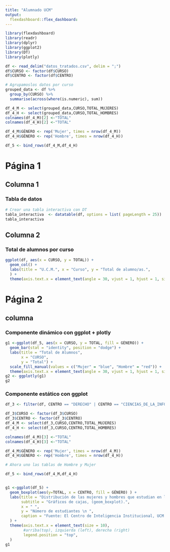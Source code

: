 ---
title: "Alumnado UCM"
output: 
  flexdashboard::flex_dashboard:
---
```{r setup, include=FALSE}
library(flexdashboard)
library(readr) 
library(dplyr)
library(ggplot2)
library(DT)
library(plotly)

df <- read_delim("datos_tratados.csv", delim = ";")
df$CURSO <- factor(df$CURSO)
df$CENTRO <- factor(df$CENTRO)

# Agrupamoslos datos por curso
grouped_data <- df %>%
  group_by(CURSO) %>%
  summarise(across(where(is.numeric), sum))

df_4_M <- select(grouped_data,CURSO,TOTAL_MUJERES)
df_4_H <- select(grouped_data,CURSO,TOTAL_HOMBRES)
colnames(df_4_M)[2] <-"TOTAL"
colnames(df_4_H)[2] <-"TOTAL"

df_4_M$GÉNERO <- rep('Mujer', times = nrow(df_4_M))
df_4_H$GÉNERO <- rep('Hombre', times = nrow(df_4_H))

df_5 <- bind_rows(df_4_M,df_4_H)

```

# Página 1
## Columna 1
### Tabla de datos
```{r}
# Crear una tabla interactiva con DT
tabla_interactiva  <- datatable(df, options = list( pageLength = 25))
tabla_interactiva
```

## Columna 2

### Total de alumnos por curso
```{r fig.width=10, fig.height=5}
ggplot(df, aes(x = CURSO, y = TOTAL)) +
  geom_col() +
  labs(title = "U.C.M.", x = "Curso", y = "Total de alumno/as.",
  ) +
  theme(axis.text.x = element_text(angle = 30, vjust = 1, hjust = 1, size = 8))
```

# Página 2

## columna

### Componente dinámico con ggplot + plotly
```{r}
g1 <-ggplot(df_5, aes(x = CURSO, y = TOTAL, fill = GÉNERO)) +
  geom_bar(stat = "identity", position = "dodge") +
  labs(title = "Total de Alumnos",
       x = "CURSO",
       y = "Total") +
  scale_fill_manual(values = c("Mujer" = "blue", "Hombre" = "red")) +
  theme(axis.text.x = element_text(angle = 30, vjust = 1, hjust = 1, size = 8))
g2 <- ggplotly(g1)
g2
```

### Componente estático con ggplot 
```{R}
df_3 <- filter(df, CENTRO == "DERECHO" | CENTRO == "CIENCIAS_DE_LA_INFORMACION")

df_3$CURSO <- factor(df_3$CURSO)
df_3$CENTRO <- factor(df_3$CENTRO)
df_4_M <- select(df_3,CURSO,CENTRO,TOTAL_MUJERES)
df_4_H <- select(df_3,CURSO,CENTRO,TOTAL_HOMBRES)

colnames(df_4_M)[3] <-"TOTAL"
colnames(df_4_H)[3] <-"TOTAL"

df_4_M$GÉNERO <- rep('Mujer', times = nrow(df_4_M))
df_4_H$GÉNERO <- rep('Hombre', times = nrow(df_4_H))

# Ahora uno las tablas de Hombre y Mujer

df_5 <- bind_rows(df_4_M,df_4_H)


g1 <-ggplot(df_5) +
  geom_boxplot(aes(y=TOTAL, x = CENTRO, fill = GÉNERO) ) +
  labs(title = "Distribución de las mujeres y hombres que estudian en la UCM",
       subtitle = "Gráficos de cajas, (geom_boxplot).",
       x = " ",
       y = "Número de estudiantes \n ",
       caption = "Fuente: El Centro de Inteligencia Institucional, UCM."
  ) +
  theme(axis.text.x = element_text(size = 10),
        #arriba(top), izquierda (left), derecha (right)
        legend.position = "top",
  )
g1
```


